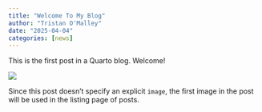 ```yaml
---
title: "Welcome To My Blog"
author: "Tristan O'Malley"
date: "2025-04-04"
categories: [news]
---
```


This is the first post in a Quarto blog. Welcome!

![](thumbnail.jpg)

Since this post doesn't specify an explicit `image`, the first image in the post will be used in the listing page of posts.
